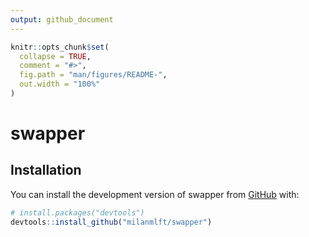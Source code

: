 ```yaml
---
output: github_document
---
```


<!-- README.md is generated from README.Rmd. Please edit that file -->

```r
knitr::opts_chunk$set(
  collapse = TRUE,
  comment = "#>",
  fig.path = "man/figures/README-",
  out.width = "100%"
)
```

# swapper

<!-- badges: start -->
<!-- badges: end -->

## Installation

You can install the development version of swapper from [GitHub](https://github.com/milanmlft/swapper) with:

``` r
# install.packages("devtools")
devtools::install_github("milanmlft/swapper")
```
